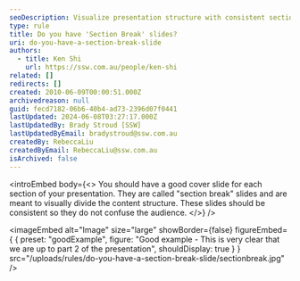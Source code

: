```yaml
---
seoDescription: Visualize presentation structure with consistent section break slides to guide audience through content.
type: rule
title: Do you have 'Section Break' slides?
uri: do-you-have-a-section-break-slide
authors:
  - title: Ken Shi
    url: https://ssw.com.au/people/ken-shi
related: []
redirects: []
created: 2010-06-09T00:00:51.000Z
archivedreason: null
guid: fecd7182-06b6-40b4-ad73-2396d07f0441
lastUpdated: 2024-06-08T03:27:17.000Z
lastUpdatedBy: Brady Stroud [SSW]
lastUpdatedByEmail: bradystroud@ssw.com.au
createdBy: RebeccaLiu
createdByEmail: RebeccaLiu@ssw.com.au
isArchived: false
---
```


<introEmbed
  body={<>
You should have a good cover slide for each section of your presentation. They are called "section break" slides and are meant to visually divide the content structure. These slides should be consistent so they do not confuse the audience.
  </>}
/>

<imageEmbed
  alt="Image"
  size="large"
  showBorder={false}
  figureEmbed={ {
    preset: "goodExample",
    figure: "Good example - This is very clear that we are up to part 2 of the presentation",
    shouldDisplay: true
  } }
  src="/uploads/rules/do-you-have-a-section-break-slide/sectionbreak.jpg"
/>

